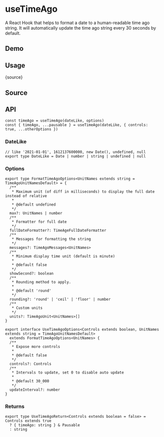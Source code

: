 # useTimeAgo


<HooksType category="Utilities" pausable />

A React Hook that helps to format a date to a human-readable time ago string. It will automatically update the time ago string every 30 seconds by default.

## Demo


<App />

## Usage


<RawCode>{source}</RawCode>

## Source


<Source />

## API

```tsx
const timeAgo = useTimeAgo(dateLike, options)
const { timeAgo, ...pausable } = useTimeAgo(dateLike, { controls: true, ...otherOptions })
```

### DateLike

```tsx
// like '2021-01-01', 1612137600000, new Date(), undefined, null
export type DateLike = Date | number | string | undefined | null
```

### Options

```tsx
export type FormatTimeAgoOptions<UnitNames extends string = TimeAgoUnitNamesDefault> = {
  /**
   * Maximum unit (of diff in milliseconds) to display the full date instead of relative
   *
   * @default undefined
   */
  max?: UnitNames | number
  /**
   * Formatter for full date
   */
  fullDateFormatter?: TimeAgeFullDateFormatter
  /**
   * Messages for formatting the string
   */
  messages?: TimeAgoMessages<UnitNames>
  /**
   * Minimum display time unit (default is minute)
   *
   * @default false
   */
  showSecond?: boolean
  /**
   * Rounding method to apply.
   *
   * @default 'round'
   */
  rounding?: 'round' | 'ceil' | 'floor' | number
  /**
   * Custom units
   */
  units?: TimeAgoUnit<UnitNames>[]
}

export interface UseTimeAgoOptions<Controls extends boolean, UnitNames extends string = TimeAgoUnitNamesDefault>
  extends FormatTimeAgoOptions<UnitNames> {
  /**
   * Expose more controls
   *
   * @default false
   */
  controls?: Controls
  /**
   * Intervals to update, set 0 to disable auto update
   *
   * @default 30_000
   */
  updateInterval?: number
}
```

### Returns


<Tip type="pausable" />

```tsx
export type UseTimeAgoReturn<Controls extends boolean = false> = Controls extends true
  ? { timeAgo: string } & Pausable
  : string
```

